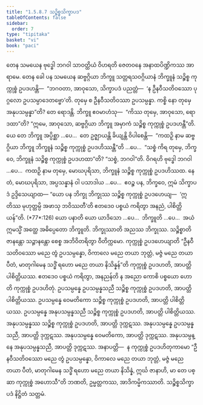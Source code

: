 ```yaml
---
title: "1.5.8.7 သဉ္စိစ္စသိက္ခာပဒ"
tableOfContents: false
sidebar:
  order: 7
type: "tipitaka"
basket: "vi"
book: "paci"
---
```



<DynamicBreadcrumb />

<Division number="464" book="paci" e="ch" v="2" p="195">

<Paragraph number="1379" book="paci">
တေန သမယေန ဗုဒ္ဓေါ ဘဂဝါ သာဝတ္ထိယံ ဝိဟရတိ ဇေတဝနေ အနာထပိဏ္ဍိကဿ အာရာမေ. တေန ခေါ ပန သမယေန ဆဗ္ဗဂ္ဂိယာ ဘိက္ခူ သတ္တရသဝဂ္ဂိယာနံ ဘိက္ခူနံ သဉ္စိစ္စ ကုက္ကုစ္စံ ဥပဒဟန္တိ—  “ဘဂဝတာ, အာဝုသော, သိက္ခာပဒံ ပညတ္တံ—  ‘န ဦနဝီသတိဝဿော ပုဂ္ဂလော ဥပသမ္ပာဒေတဗ္ဗော’တိ. တုမှေ စ ဦနဝီသတိဝဿာ ဥပသမ္ပန္နာ. ကစ္စိ နော တုမှေ အနုပသမ္ပန္နာ”တိ? တေ ရောဒန္တိ. ဘိက္ခူ ဧဝမာဟံသု—  “ကိဿ တုမှေ, အာဝုသော, ရောဒထာ”တိ? “ဣမေ, အာဝုသော, ဆဗ္ဗဂ္ဂိယာ ဘိက္ခူ အမှာကံ သဉ္စိစ္စ ကုက္ကုစ္စံ ဥပဒဟန္တီ”တိ.
</Paragraph>

<Paragraph number="1380" book="paci">
ယေ တေ ဘိက္ခူ အပ္ပိစ္ဆာ …ပေ…  တေ ဥဇ္ဈာယန္တိ ခိယျန္တိ ဝိပါစေန္တိ—  “ကထဉှိ နာမ ဆဗ္ဗဂ္ဂိယာ ဘိက္ခူ ဘိက္ခူနံ သဉ္စိစ္စ ကုက္ကုစ္စံ ဥပဒဟိဿန္တီ”တိ …ပေ…  “သစ္စံ ကိရ တုမှေ, ဘိက္ခဝေ, ဘိက္ခူနံ သဉ္စိစ္စ ကုက္ကုစ္စံ ဥပဒဟထာ”တိ? “သစ္စံ, ဘဂဝါ”တိ. ဝိဂရဟိ ဗုဒ္ဓေါ ဘဂဝါ …ပေ…  ကထဉှိ နာမ တုမှေ, မောဃပုရိသာ, ဘိက္ခူနံ သဉ္စိစ္စ ကုက္ကုစ္စံ ဥပဒဟိဿထ. နေတံ, မောဃပုရိသာ, အပ္ပသန္နာနံ ဝါ ပသာဒါယ …ပေ…  ဧဝဉ္စ ပန, ဘိက္ခဝေ, ဣမံ သိက္ခာပဒံ ဥဒ္ဒိသေယျာထ—
</Paragraph>

</Division>
<Division number="465" book="paci" e="ch" v="2" p="196">

<Paragraph number="1381" book="paci">
<Emphasis>“ယော ပန ဘိက္ခု ဘိက္ခုဿ သဉ္စိစ္စ ကုက္ကုစ္စံ ဥပဒဟေယျ—  ‘ဣတိဿ မုဟုတ္တမ္ပိ အဖာသု ဘဝိဿတီ’တိ ဧတဒေဝ ပစ္စယံ ကရိတွာ အနညံ, ပါစိတ္တိယန်”</Emphasis>တိ. (*77*:<Emphasis>126</Emphasis>)
</Paragraph>

</Division>
<Division number="466" book="paci" e="ch" v="2" p="196">

<Paragraph number="1382" book="paci">
<Emphasis>ယော ပနာ</Emphasis>တိ ယော ယာဒိသော …ပေ…  <Emphasis>ဘိက္ခူ</Emphasis>တိ …ပေ…  အယံ ဣမသ္မိံ အတ္ထေ အဓိပ္ပေတော ဘိက္ခူတိ.
</Paragraph>

<Paragraph number="1383" book="paci">
<Emphasis>ဘိက္ခုဿာ</Emphasis>တိ အညဿ ဘိက္ခုဿ.
</Paragraph>

<Paragraph number="1384" book="paci">
<Emphasis>သဉ္စိစ္စာ</Emphasis>တိ ဇာနန္တော သဉ္ဇာနန္တော စေစ္စ အဘိဝိတရိတွာ ဝီတိက္ကမော.
</Paragraph>

<Paragraph number="1385" book="paci">
<Emphasis>ကုက္ကုစ္စံ ဥပဒဟေယျာ</Emphasis>တိ “ဦနဝီသတိဝဿော မညေ တွံ ဥပသမ္ပန္နော, ဝိကာလေ မညေ တယာ ဘုတ္တံ, မဇ္ဇံ မညေ တယာ ပီတံ, မာတုဂါမေန သဒ္ဓိံ ရဟော မညေ တယာ နိသိန္နန်”တိ ကုက္ကုစ္စံ ဥပဒဟတိ, အာပတ္တိ ပါစိတ္တိယဿ.
</Paragraph>

<Paragraph number="1386" book="paci">
<Emphasis>ဧတဒေဝ ပစ္စယံ ကရိတွာ, အနညန်</Emphasis>တိ န အညော ကောစိ ပစ္စယော ဟောတိ ကုက္ကုစ္စံ ဥပဒဟိတုံ.
</Paragraph>

</Division>
<Division number="467" book="paci" e="ch" v="2" p="196">

<Paragraph number="1387" book="paci">
ဥပသမ္ပန္နေ ဥပသမ္ပန္နသညီ သဉ္စိစ္စ ကုက္ကုစ္စံ ဥပဒဟတိ, အာပတ္တိ ပါစိတ္တိယဿ. ဥပသမ္ပန္နေ ဝေမတိကော သဉ္စိစ္စ ကုက္ကုစ္စံ ဥပဒဟတိ, အာပတ္တိ ပါစိတ္တိယဿ. ဥပသမ္ပန္နေ အနုပသမ္ပန္နသညီ သဉ္စိစ္စ ကုက္ကုစ္စံ ဥပဒဟတိ, အာပတ္တိ ပါစိတ္တိယဿ.
</Paragraph>

<Paragraph number="1388" book="paci">
အနုပသမ္ပန္နဿ သဉ္စိစ္စ ကုက္ကုစ္စံ ဥပဒဟတိ, အာပတ္တိ ဒုက္ကဋဿ. အနုပသမ္ပန္နေ ဥပသမ္ပန္နသညီ, အာပတ္တိ ဒုက္ကဋဿ. အနုပသမ္ပန္နေ ဝေမတိကော, အာပတ္တိ ဒုက္ကဋဿ. အနုပသမ္ပန္နေ အနုပသမ္ပန္နသညီ, အာပတ္တိ ဒုက္ကဋဿ.
</Paragraph>

</Division>
<Division number="468" book="paci" e="ch" v="2" p="197">

<Paragraph number="1389" book="paci">
အနာပတ္တိ—  န ကုက္ကုစ္စံ ဥပဒဟိတုကာမော “ဦနဝီသတိဝဿော မညေ တွံ ဥပသမ္ပန္နော, ဝိကာလေ မညေ တယာ ဘုတ္တံ, မဇ္ဇံ မညေ တယာ ပီတံ, မာတုဂါမေန သဒ္ဓိံ ရဟော မညေ တယာ နိသိန္နံ, ဣင်္ဃ ဇာနာဟိ, မာ တေ ပစ္ဆာ ကုက္ကုစ္စံ အဟောသီ”တိ ဘဏတိ, ဥမ္မတ္တကဿ, အာဒိကမ္မိကဿာတိ.

</Paragraph>
</Division>

<Paragraph number="1390" type="center" book="paci">
သဉ္စိစ္စသိက္ခာပဒံ နိဋ္ဌိတံ သတ္တမံ.
</Paragraph>